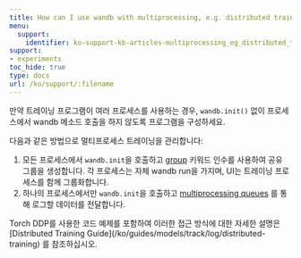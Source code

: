 ---
title: How can I use wandb with multiprocessing, e.g. distributed training?
menu:
  support:
    identifier: ko-support-kb-articles-multiprocessing_eg_distributed_training
support:
- experiments
toc_hide: true
type: docs
url: /ko/support/:filename
---

만약 트레이닝 프로그램이 여러 프로세스를 사용하는 경우, `wandb.init()` 없이 프로세스에서 wandb 메소드 호출을 하지 않도록 프로그램을 구성하세요.

다음과 같은 방법으로 멀티프로세스 트레이닝을 관리합니다:

1. 모든 프로세스에서 `wandb.init`을 호출하고 [group](/ko/guides/models/track/runs/grouping) 키워드 인수를 사용하여 공유 그룹을 생성합니다. 각 프로세스는 자체 wandb run을 가지며, UI는 트레이닝 프로세스를 함께 그룹화합니다.
2. 하나의 프로세스에서만 `wandb.init`을 호출하고 [multiprocessing queues](https://docs.python.org/3/library/multiprocessing.html#exchanging-objects-between-processes) 를 통해 로그할 데이터를 전달합니다.

<Note>
Torch DDP를 사용한 코드 예제를 포함하여 이러한 접근 방식에 대한 자세한 설명은 [Distributed Training Guide](/ko/guides/models/track/log/distributed-training) 를 참조하십시오.
</Note>
